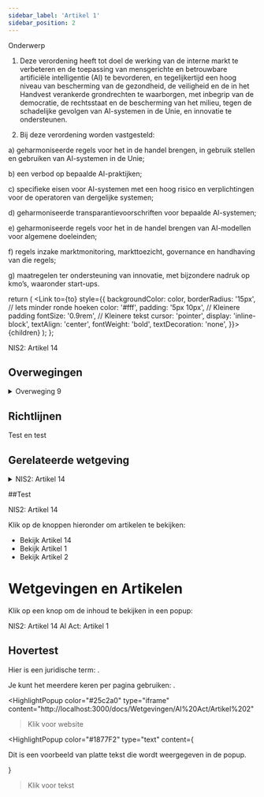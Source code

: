 ```yaml
---
sidebar_label: 'Artikel 1'
sidebar_position: 2
---
```



Onderwerp

1.   Deze verordening heeft tot doel de werking van de interne markt te verbeteren en de toepassing van mensgerichte en betrouwbare artificiële intelligentie (AI) te bevorderen, en tegelijkertijd een hoog niveau van bescherming van de gezondheid, de veiligheid en de in het Handvest verankerde grondrechten te waarborgen, met inbegrip van de democratie, de rechtsstaat en de bescherming van het milieu, tegen de schadelijke gevolgen van AI-systemen in de Unie, en innovatie te ondersteunen.

2.   Bij deze verordening worden vastgesteld:

  a) geharmoniseerde regels voor het in de handel brengen, in gebruik stellen en gebruiken van AI-systemen in de Unie;

  b) een verbod op bepaalde AI-praktijken;

  c) specifieke eisen voor AI-systemen met een hoog risico en verplichtingen voor de operatoren van dergelijke systemen;

  d) geharmoniseerde transparantievoorschriften voor bepaalde AI-systemen;

  e) geharmoniseerde regels voor het in de handel brengen van AI-modellen voor algemene doeleinden;

  f) regels inzake marktmonitoring, markttoezicht, governance en handhaving van die regels;

  g) maatregelen ter ondersteuning van innovatie, met bijzondere nadruk op kmo’s, waaronder start-ups.


  return (
    <Link to={to} style={{
      backgroundColor: color,
      borderRadius: '15px', // Iets minder ronde hoeken
      color: '#fff',
      padding: '5px 10px', // Kleinere padding
      fontSize: '0.9rem', // Kleinere tekst
      cursor: 'pointer',
      display: 'inline-block',
      textAlign: 'center',
      fontWeight: 'bold',
      textDecoration: 'none',
    }}>
      {children}
    </Link>
  );
};


<Highlight color="#25c2a0" to="/docs/Wetgevingen/NIS2/Artikel%2014">NIS2: Artikel 14</Highlight>


## Overwegingen

<details>
  <summary>Overweging 9</summary>
  	
Er moeten geharmoniseerde regels worden vastgesteld die van toepassing zijn op het in de handel brengen, in gebruik stellen en gebruiken van AI-systemen met een hoog risico, en in overeenstemming zijn met Verordening (EG) nr. 765/2008 van het Europees Parlement en de Raad (7), Besluit nr. 768/2008/EG van het Europees Parlement en de Raad (8) en Verordening (EU) 2019/1020 van het Europees Parlement en de Raad (9) (“het nieuwe wetgevingskader”). De in deze verordening vastgelegde geharmoniseerde regels moeten in alle sectoren van toepassing zijn en mogen, in overeenstemming met het nieuwe wetgevingskader, geen afbreuk doen aan bestaand Unierecht, met name het Unierecht inzake gegevensbescherming, consumentenbescherming, grondrechten, werkgelegenheid, bescherming van werknemers en productveiligheid, waarop deze verordening een aanvulling vormt. Bijgevolg blijven alle rechten en rechtsmiddelen waarin dat Unierecht voorziet voor consumenten en andere personen voor wie AI-systemen negatieve gevolgen kunnen hebben, onder meer wat betreft de vergoeding van mogelijke schade overeenkomstig Richtlijn 85/374/EEG van de Raad (10), onverlet en volledig van toepassing. Voorts mag deze verordening, in het kader van de werkgelegenheid en de bescherming van werknemers, derhalve geen afbreuk doen aan het recht van de Unie inzake sociaal beleid, noch aan het nationale arbeidsrecht, in naleving van het Unierecht, wat betreft werkgelegenheid en arbeidsvoorwaarden, met inbegrip van gezondheid en veiligheid op het werk en de betrekkingen tussen werkgevers en werknemers. Deze verordening mag evenmin afbreuk doen aan de uitoefening van de in de lidstaten en op het niveau van de Unie erkende grondrechten, waaronder het stakingsrecht of de stakingsvrijheid dan wel het recht of de vrijheid om in het kader van de specifieke stelsels van arbeidsverhoudingen in de lidstaten andere acties te voeren, alsook het recht om over collectieve overeenkomsten te onderhandelen, deze te sluiten en naleving ervan af te dwingen, of om collectieve actie te voeren overeenkomstig het nationaal recht. Deze verordening mag geen afbreuk doen aan de bepalingen ter verbetering van de arbeidsomstandigheden bij platformwerk die zijn vastgelegd in een richtlijn van het Europees Parlement en de Raad betreffende de verbetering van de arbeidsvoorwaarden bij platformwerk. Daarnaast heeft deze verordening tot doel de doeltreffendheid van dergelijke bestaande rechten en rechtsmiddelen te versterken door specifieke eisen en verplichtingen vast te stellen, onder meer met betrekking tot de transparantie, technische documentatie en registratie van AI-systemen. Voorts moeten de verplichtingen die verschillende operatoren die betrokken zijn bij de AI-waardeketen uit hoofde van deze verordening krijgen opgelegd, van toepassing zijn onverminderd het nationale recht, in naleving van het Unierecht, met als gevolg dat het gebruik van bepaalde AI-systemen wordt beperkt indien dergelijk nationaal recht buiten het toepassingsgebied van deze verordening valt of andere legitieme doelstellingen van algemeen belang nastreeft dan die welke door deze verordening worden nagestreefd. Deze verordening mag bijvoorbeeld geen afbreuk doen aan het nationale arbeidsrecht en de wetgeving inzake de bescherming van minderjarigen, namelijk personen jonger dan 18 jaar, rekening houdend met algemene opmerking nr. 25 (2021) bij het Verdrag van de Verenigde Naties inzake de rechten van het kind over kinderrechten met betrekking tot de digitale omgeving, voor zover deze niet specifiek zijn voor AI-systemen en andere legitieme doelstellingen van algemeen belang nastreven.
</details>


## Richtlijnen

Test en test

## Gerelateerde wetgeving


<details>
  <summary>NIS2: Artikel 14</summary>
  <Artikel14 />
</details>


##Test


<HighlightPopup color="#25c2a0" text="test">NIS2: Artikel 14</HighlightPopup>



Klik op de knoppen hieronder om artikelen te bekijken:

- <DynamicPopup page="/docs/Wetgevingen/NIS2/Artikel14">Bekijk Artikel 14</DynamicPopup>
- <DynamicPopup page="/docs/Wetgevingen/AI Act/Artikel1">Bekijk Artikel 1</DynamicPopup>
- <DynamicPopup page="/docs/Wetgevingen/AI Act/Artikel2">Bekijk Artikel 2</DynamicPopup>

# Wetgevingen en Artikelen

Klik op een knop om de inhoud te bekijken in een popup:

<HighlightPopup color="#25c2a0" page="/docs/Wetgevingen/NIS2/Artikel%2014">NIS2: Artikel 14</HighlightPopup>
<HighlightPopup color="#1877F2" page="http://localhost:3000/docs/Wetgevingen/AI%20Act/Artikel%202">AI Act: Artikel 1</HighlightPopup>

## Hovertest


Hier is een juridische term: <HoverTooltip text="Wetgevingsartikel" tooltipContent="Dit artikel regelt de aansprakelijkheid van partijen." id="tooltip1" />.

Je kunt het meerdere keren per pagina gebruiken: <HoverTooltip text="AVG" tooltipContent="De Algemene Verordening Gegevensbescherming." id="tooltip2" />.



<HighlightPopup 
  color="#25c2a0" 
  type="iframe"
  content="http://localhost:3000/docs/Wetgevingen/AI%20Act/Artikel%202"
> Klik voor website </HighlightPopup>


<HighlightPopup 
  color="#1877F2" 
  type="text"
  content={<p>Dit is een voorbeeld van platte tekst die wordt weergegeven in de popup.</p>}
> Klik voor tekst </HighlightPopup>


<Arnoud popupText="Hoi!" />


